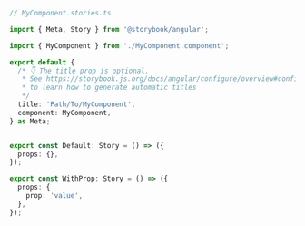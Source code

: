 ```ts
// MyComponent.stories.ts

import { Meta, Story } from '@storybook/angular';

import { MyComponent } from './MyComponent.component';

export default {
  /* 👇 The title prop is optional.
   * See https://storybook.js.org/docs/angular/configure/overview#configure-story-loading
   * to learn how to generate automatic titles
   */
  title: 'Path/To/MyComponent',
  component: MyComponent,
} as Meta;


export const Default: Story = () => ({
  props: {},
});

export const WithProp: Story = () => ({
  props: {
    prop: 'value',
  },
});
```